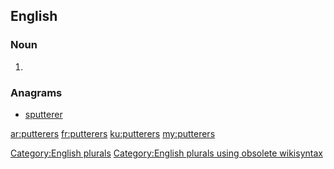 ==English==

===Noun===
{{head|en}}

# {{plural of|putterer}}

===Anagrams===
* [[sputterer#English|sputterer]]

[[Category:English plurals]][[Category:English plurals using obsolete wikisyntax]]

[[ar:putterers]]
[[fr:putterers]]
[[ku:putterers]]
[[my:putterers]]